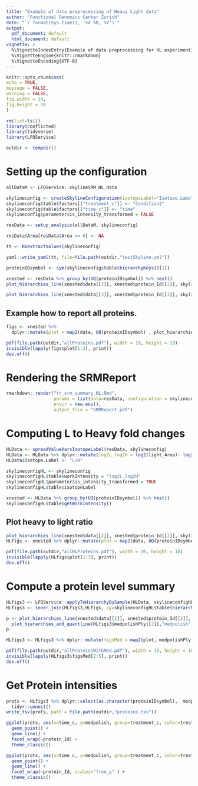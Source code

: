 ```yaml
---
title: "Example of data preprocessing of Heavy Light data"
author: "Functional Genomics Center Zurich"
date: "`r format(Sys.time(), '%d %B, %Y')`"
output:
  pdf_document: default
  html_document: default
vignette: >
  %\VignetteIndexEntry{Example of data preprocessing for HL experiment}
  %\VignetteEngine{knitr::rmarkdown}
  %\VignetteEncoding{UTF-8}
---
```


```r
knitr::opts_chunk$set(
echo = TRUE,
message = FALSE,
warning = FALSE,
fig.width = 10,
fig.height = 10
)
```

```r
rm(list=ls())
library(conflicted)
library(tidyverse)
library(LFQService)
```



```r
outdir <- tempdir()
```

# Setting up the configuration

```r
allDataM <- LFQService::skylineSRM_HL_data

skylineconfig <- createSkylineConfiguration(isotopeLabel="Isotope.Label", ident_qValue="annotation_QValue")
skylineconfig$table$factors[["treatment_c"]] <- "Condition2"
skylineconfig$table$factors[["time_c"]] <- "time"
skylineconfig$parameter$is_intensity_transformed = FALSE

resData <- setup_analysis(allDataM, skylineconfig)

resData$Area[resData$Area == 0] <- NA

tt <- R6extractValues(skylineconfig)
```

```r
yaml::write_yaml(tt, file=file.path(outdir,"testSkyline.yml"))
```


```r
proteinIDsymbol <- sym(skylineconfig$table$hierarchyKeys()[1])

xnested <- resData %>% group_by(UQ(proteinIDsymbol)) %>% nest()
plot_hierarchies_line(xnested$data[[2]], xnested$protein_Id[[2]], skylineconfig)
```

```r
plot_hierarchies_line(xnested$data[[3]], xnested$protein_Id[[3]], skylineconfig, separate = TRUE)
```

\clearpage


## Example how to report all proteins.

```r
figs <- xnested %>%
  dplyr::mutate(plot = map2(data, UQ(proteinIDsymbol) , plot_hierarchies_line, skylineconfig, separate = TRUE))

pdf(file.path(outdir,"allProteins.pdf"), width = 10, height = 10)
invisible(lapply(figs$plot[1:3], print))
dev.off()
```

# Rendering the SRMReport

```r
rmarkdown::render("tr_srm_summary_HL.Rmd",
                  params = list(data=resData, configuration = skylineconfig),
                  envir = new.env(),
                  output_file = "SRMReport.pdf")
```

# Computing L to Heavy fold changes

```r
HLData <- spreadValueVarsIsotopeLabel(resData, skylineconfig)
HLData <- HLData %>% dplyr::mutate(log2L_log2H = log2(light_Area)- log2(heavy_Area))
HLData$Isotope.Label <- "L/H"

skylineconfigHL <- skylineconfig
skylineconfigHL$table$workIntensity = "log2L_log2H"
skylineconfigHL$parameter$is_intensity_transformed = TRUE
skylineconfigHL$table$isotopeLabel

xnested <- HLData %>% group_by(UQ(proteinIDsymbol)) %>% nest()
skylineconfigHL$table$getWorkIntensity()
```

## Plot heavy to light ratio

```r
plot_hierarchies_line(xnested$data[[2]], xnested$protein_Id[[2]], skylineconfigHL)
HLfigs <- xnested %>% dplyr::mutate(plot = map2(data, UQ(proteinIDsymbol) , plot_hierarchies_line, skylineconfig))

```


```r

pdf(file.path(outdir,"allHLProteins.pdf"), width = 10, height = 10)
invisible(lapply(HLfigs$plot[1:3], print))
dev.off()
```

# Compute a protein level summary

```r

HLfigs3 <- LFQService::applyToHierarchyBySample(HLData, skylineconfigHL, medpolishPly)
HLfigs3 <- inner_join(HLfigs3,HLfigs, by=skylineconfigHL$table$hierarchyKeys()[1])

p <- plot_hierarchies_line(xnested$data[[2]], xnested$protein_Id[[2]], skylineconfigHL) %>%
  plot_hierarchies_add_quantline(HLfigs3$medpolishPly[[2]],"medpolish", skylineconfigHL)
p
```

```r

HLfigs3 <- HLfigs3 %>% dplyr::mutate(figsMed = map2(plot, medpolishPly, plot_hierarchies_add_quantline, "medpolish", skylineconfig))

pdf(file.path(outdir,"allProteinsWithMed.pdf"), width = 10, height = 10)
invisible(lapply(HLfigs3$figsMed[2:5], print))
dev.off()
```

# Get Protein intensities

```r
prots <- HLfigs3 %>% dplyr::select(as.character(proteinIDsymbol),  medpolishPly) %>% 
  tidyr::unnest()
write_tsv(prots, path = file.path(outdir,"proteins.tsv"))

ggplot(prots, aes(x=time_c, y=medpolish, group=treatment_c, color=treatment_c )) +
  geom_point() +
  geom_line() +
  facet_wrap(~protein_Id) +
  theme_classic()

```


```r
ggplot(prots, aes(x=time_c, y=medpolish, group=treatment_c, color=treatment_c )) +
  geom_point() +
  geom_line() +
  facet_wrap(~protein_Id, scales="free_y" ) +
  theme_classic()
```




